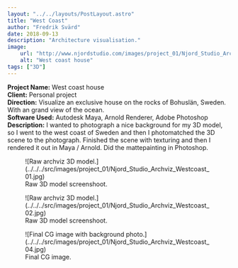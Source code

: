 ```yaml
---
layout: "../../layouts/PostLayout.astro"
title: "West Coast"
author: "Fredrik Svärd"
date: 2018-09-13
description: "Architecture visualisation."
image:
    url: "http://www.njordstudio.com/images/project_01/Njord_Studio_Archviz_Westcoast_04.jpg"
    alt: "West coast house"
tags: ["3D"]
---
```



<b>Project Name:</b> West coast house<br />
<b>Client:</b> Personal project<br />
<b>Direction:</b> Visualize an exclusive house on the rocks of Bohuslän, Sweden. With an grand view of the ocean.<br />
<b>Software Used:</b> Autodesk Maya, Arnold Renderer, Adobe Photoshop<br />
<b>Description:</b> I wanted to photograph a nice background for my 3D model, so I went to the west coast of Sweden and then I photomatched the 3D scene to the photograph. Finished the scene with texturing and then I rendered it out in Maya / Arnold. Did the mattepainting in Photoshop.<br />

<figure data-lightbox="true">
    ![Raw archviz 3D model.](../../../src/images/project_01/Njord_Studio_Archviz_Westcoast_01.jpg)
    <figcaption>Raw 3D model screenshoot.</figcaption>
</figure>

<figure data-lightbox="true">
    ![Raw archviz 3D model.](../../../src/images/project_01/Njord_Studio_Archviz_Westcoast_02.jpg)
    <figcaption>Raw 3D model screenshoot.</figcaption>
</figure>


<figure data-lightbox="true">
    ![Final CG image with background photo.](../../../src/images/project_01/Njord_Studio_Archviz_Westcoast_04.jpg)
    <figcaption>Final CG image.</figcaption>
</figure>